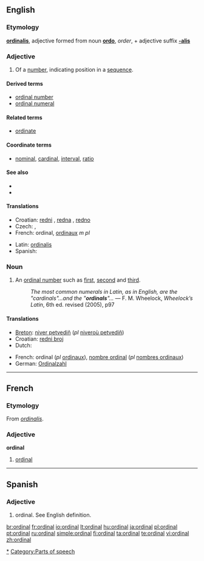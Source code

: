 ==English==

===Etymology===
{{etyl|la}} '''[[ordinalis]]''', adjective formed from noun '''[[ordo]]''', ''order'', + adjective suffix '''[[-alis]]'''

===Adjective===
{{en-adj|-}}

# Of a [[number]], indicating position in a [[sequence]].

====Derived terms====
* [[ordinal number]]
* [[ordinal numeral]]

====Related terms====
* [[ordinate]]

====Coordinate terms====
* [[nominal]], [[cardinal]], [[interval]], [[ratio]]

====See also====
*{{pedialite}}
*{{pedialite|Level of measurement}}

====Translations====
{{trans-top|indicating position in a numerical sequence}}
* Croatian: [[redni]] {{m}}, [[redna]] {{f}}, [[redno]] {{n}}
* Czech: {{t-|cs|řadový|m}}, {{t-|cs|pořadový|m}}
* French: ordinal, [[ordinaux]] ''m pl''
{{trans-mid}}
* Latin: [[ordinalis]]
* Spanish: {{t-|es|ordinal}}
{{trans-bottom}}

===Noun===
{{wikipedia}}
{{en-noun}}

# An [[ordinal number]] such as [[first]], [[second]] and [[third]].
#: ''The most common numerals in Latin, as in English, are the "cardinals"...and the "'''ordinals'''"...'' — F. M. Wheelock, ''Wheelock’s Latin'', 6th ed. revised (2005), p97

====Translations====
{{trans-top|an ordinal number}}
* [[Breton]]: [[niver petvediñ]] (''pl'' [[niveroù petvediñ]])
* Croatian: [[redni broj]] {{m}}
* Dutch: {{t+|nl|rangtelwoord|n}}
{{trans-mid}}
* French: ordinal {{m}} (''pl'' [[ordinaux]]), [[nombre ordinal]] {{m}} (''pl'' [[nombres ordinaux]])
* German: [[Ordinalzahl]]
{{trans-bottom}}

----

==French==

===Etymology===
From {{etyl|la}} ''[[ordinalis]]''.

===Adjective===
'''ordinal'''

# [[#Adjective|ordinal]]

----

==Spanish==

===Adjective===
{{es-adj|f=ordinal|pl=ordinales}}

# ordinal.  See English definition.

[[Category:Numbers|*]]
[[Category:Parts of speech]]

[[br:ordinal]]
[[fr:ordinal]]
[[io:ordinal]]
[[lt:ordinal]]
[[hu:ordinal]]
[[ja:ordinal]]
[[pl:ordinal]]
[[pt:ordinal]]
[[ru:ordinal]]
[[simple:ordinal]]
[[fi:ordinal]]
[[ta:ordinal]]
[[te:ordinal]]
[[vi:ordinal]]
[[zh:ordinal]]